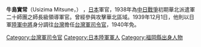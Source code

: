 '''牛島實常'''（Usizima Mitsune，{{bd|1880年|2月11日|1959年|12月1日|catIdx=Usizima Mitsune}}） ，[[日本|日本]]軍官，1938年為[[中国抗日战争|中日戰爭]]初期華北派遣軍二十師團之師長級領導軍官。曾經參與攻擊華北區域。1939年12月1日，他則以日軍[[陸軍|陸軍]][[中將|中將]]身分調往[[台灣|台灣]]擔任[[台灣軍司令官|台灣軍司令官]]，1940年免。

{{start box}}
{{s-before|[[兒玉友雄|兒玉友雄]]}}
{{s-title|[[台灣軍司令官|台灣軍司令官]]|1939年上任}}
{{s-after|[[本間雅晴|本間雅晴]]}}
{{end box}}

{{日本軍事人物小作品}}
{{DEFAULTSORT:Usizima Mitsune}}
[[Category:台灣軍司令官|Category:台灣軍司令官]]
[[Category:日本陸軍軍人|Category:日本陸軍軍人]]
[[Category:福岡縣出身人物|Category:福岡縣出身人物]]